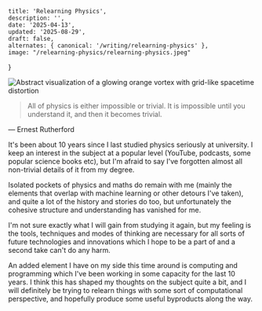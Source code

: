     title: 'Relearning Physics',
    description: '',
    date: '2025-04-13',
    updated: '2025-08-29',
    draft: false,
    alternates: { canonical: '/writing/relearning-physics' },
    image: "/relearning-physics/relearning-physics.jpeg"
}


<div className="flex justify-center">
  <Image src={artwork} alt="Abstract visualization of a glowing orange vortex with grid-like spacetime distortion" />
</div>

> All of physics is either impossible or trivial. It is impossible until you understand it, and then it becomes trivial.

— Ernest Rutherford

It's been about 10 years since I last studied physics seriously at university. I keep an interest in the subject at a popular level (YouTube, podcasts, some popular science books etc), but I'm afraid to say I've forgotten almost all non-trivial details of it from my degree.

Isolated pockets of physics and maths do remain with me (mainly the elements that overlap with machine learning or other detours I've taken), and quite a lot of the history and stories do too, but unfortunately the cohesive structure and understanding has vanished for me.

I'm not sure exactly what I will gain from studying it again, but my feeling is the tools, techniques and modes of thinking are necessary for all sorts of future technologies and innovations which I hope to be a part of and a second take can't do any harm.

An added element I have on my side this time around is computing and programming which I've been working in some capacity for the last 10 years. I think this has shaped my thoughts on the subject quite a bit, and I will definitely be trying to relearn things with some sort of computational perspective, and hopefully produce some useful byproducts along the way.
